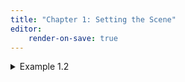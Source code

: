 ```yaml
---
title: "Chapter 1: Setting the Scene"
editor:
    render-on-save: true
---
```


<details>
<summary>Example 1.2</summary>
## Example 1.2

### PDE and Initial Condition

The problem is:
$$u_t + x u_x = 0, \quad x \in \mathbb{R}, t > 0,$$
$$u(x, 0) = \phi(x).$$

### Method of Characteristics
The characteristic ODE:
$$
\frac{d}{dx}u\left(x, t\right) = u_t + u_x\frac{dx}{dt}
$$
$$\frac{dx}{dt} = x, \quad x(0) = x_0.$$
Solving:
$$x(t) = x_0 e^t,$$
$$x_0 = x e^{-t}.$$

### Solution Along Characteristics
Along each characteristic:
$$
u(x(t), t) = \phi(x_0) = \phi(x e^{-t}).
$$
Thus:
$$
u(x,t) = \phi(x e^{-t}).
$$

### Verification of Solution
Using the chain rule:
$$
u(x,t) = \phi(f(x,t)), \quad f(x,t) = x e^{-t}.
$$
$$
u_x = \phi'(f(x,t)) e^{-t}, \quad u_t = \phi'(f(x,t)) (-x e^{-t}).
$$
Substituting into the PDE:
$$
u_t + x u_x = \phi'(f(x,t)) (-x e^{-t}) + x \phi'(f(x,t)) e^{-t} = 0.
$$

### Interpretation
- $\phi$ stays constant along characteristics.
- Characteristics spread out over time ($x(t) = x_0 e^t$).
- Solution “stretches” initial data along characteristics.
</details>
